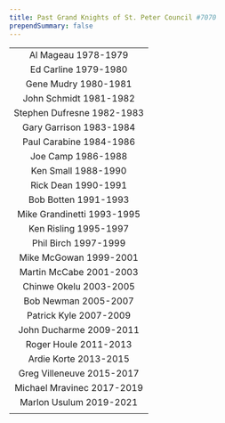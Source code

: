 ---
title: Past Grand Knights of St. Peter Council #7070
prependSummary: false
---


|                            |
| :------------------------: |
|    Al Mageau 1978-1979     |
|    Ed Carline 1979-1980    |
|    Gene Mudry 1980-1981    |
|   John Schmidt 1981-1982   |
| Stephen Dufresne 1982-1983 |
|  Gary Garrison 1983-1984   |
|  Paul Carabine 1984-1986   |
|     Joe Camp 1986-1988     |
|    Ken Small 1988-1990     |
|    Rick Dean 1990-1991     |
|    Bob Botten 1991-1993    |
| Mike Grandinetti 1993-1995 |
|   Ken Risling 1995-1997    |
|    Phil Birch 1997-1999    |
|   Mike McGowan 1999-2001   |
|  Martin McCabe 2001-2003   |
|   Chinwe Okelu 2003-2005   |
|    Bob Newman 2005-2007    |
|   Patrick Kyle 2007-2009   |
|  John Ducharme 2009-2011   |
|   Roger Houle 2011-2013    |
|   Ardie Korte 2013-2015    |
| Greg Villeneuve 2015-2017  |
| Michael Mravinec 2017-2019 |
|  Marlon Usulum 2019-2021   |
|                            |
